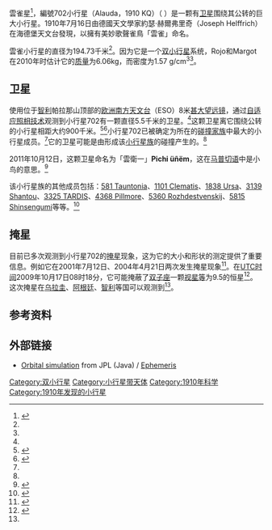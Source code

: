 <!--
 Scroll down to edit the contents of this page.
 Additional parameters for this template
 are available at [[Template:Infobox_Planet|Template:Infobox Planet]].
-->
{{noteTA
|T=zh-hans:小行星702; zh-cn:云雀星;zh-tw:雲雀星; zh-hk:雲雀星;
|1=zh-cn:云雀星; zh-tw:雲雀星; zh-hk:雲雀星;
}}
{{Infobox planet
| width = 25em
| bgcolour = #FFFFC0
| name = 702 Alauda 雲雀星
| symbol =
| image = [[File:702Ala-mag13-occult.jpg|240px]]
| caption = [[掩星|掩星]]（TYC 1920-00620-1702）一小时后看到的小行星702<ref name=Preston2009/>
| discovery = yes
| discovery_ref = <ref name=jpldata/>
| discoverer = [[约瑟·赫爾弗里奇|约瑟·赫爾弗里奇]]
| discovered = 1910年7月16日
| alt_names = 1910 KQ
| mp_category = [[主带小行星|主带小行星]]
| orbit_ref = <ref name=jpldata>{{cite web|date=2009-02-15|title=JPL Small-Body Database Browser: 702 Alauda (1910 KQ)|url=http://ssd.jpl.nasa.gov/sbdb.cgi?sstr=702|accessdate=2009-10-06|archive-date=2021-01-29|archive-url=https://web.archive.org/web/20210129003731/https://ssd.jpl.nasa.gov/sbdb.cgi?sstr=702|dead-url=no}}</ref>
| epoch = 2009年6月18日 (2455000.5)
| aphelion = 3.2614 [[天文单位|AU]] (Q)
| perihelion = 3.1238 AU (q)
| semimajor = 3.1926 AU (a)
| eccentricity = 0.02155
| period = 5.70 [[儒略年|yr]]
| avg_speed =
| inclination = 20.612[[度|°]]
| asc_node = 289.96°
| mean_anomaly = 149.62° (M)
| arg_peri = 353.32°
| satellites = S/2007 (702) 1<ref name=Margot2007>{{cite journal
  |last=Margot |first=Jean-Luc
  |coauthors=Rojo, P.
  |title=Discovery of a Satellite to Asteroid Family Member (702) Alauda
  |journal=American Astronomical Society
  |volume=39 |pages=440 |year=2007
  |bibcode=2007DPS....39.1608M}}</ref>
| physical_characteristics = yes
| dimensions = 194.73 km<ref name=jpldata/>
| mass = {{nowrap|(6.057 ± 0.36)}}{{E|18}} kg³<ref name=apj727_2_69>{{cite journal
 | author=Rojo, P.; Margot, J. L.
 | title=Mass and Density of the B-type Asteroid (702) Alauda
 | journal=The Astrophysical Journal | year=2010
 | volume=727 | issue=2 | page=69
 | doi=10.1088/0004-637X/727/2/69
 | id= | arxiv=1011.6577 | bibcode=2011ApJ...727...69R}}</ref>
| density = {{nowrap|(1.57 ± 0.5) g/cm³}}<ref name=apj727_2_69/>
| surface_grav =
| escape_velocity =
| sidereal_day =
| axial_tilt =
| pole_ecliptic_lat =
| pole_ecliptic_lon =
| albedo = 0.0587<ref name=jpldata/>
| spectral_type =
| magnitude = 11.42到13.57<ref>Magnitudes generated with JPL Horizons for the year 1950 through 2100</ref>
| abs_magnitude = 7.25<ref name=jpldata/>
}}

雲雀星<ref>{{Cite web |url=http://forum.hkas.org.hk/thread-10412-1-1.html |title=香港天文學會智能手提電話應用程式《香港天文》新增天文學名詞中文譯名 |access-date=2018-10-16 |archive-date=2018-10-17 |archive-url=https://web.archive.org/web/20181017002121/http://forum.hkas.org.hk/thread-10412-1-1.html |dead-url=no }}</ref>，編號702小行星（Alauda，1910 KQ）（{{IPAc-en|icon|ə|ˈ|l|ɔː|d|ə}} {{Respell|ə|LAW|də}}）是一颗有[[小行星卫星|卫星]]围绕其公转的巨大小行星。1910年7月16日由德國天文學家約瑟·赫爾弗里奇（Joseph Helffrich）在海德堡天文台發現，以擁有美妙歌聲雀鳥「雲雀」命名。

雲雀小行星的直径为194.73千米<ref name=jpldata/>。因为它是一个[[双小行星|双小行星]]系统，Rojo和Margot在2010年时估计它的[[质量|质量]]为6.06{{E|18}}kg，而密度为1.57 g/cm<sup>3</sup><ref name=apj727_2_69/>。

==卫星==
使用位于[[智利|智利]]帕拉那山顶部的[[欧洲南方天文台|欧洲南方天文台]]（ESO）8米[[甚大望远镜|甚大望远镜]]，通过[[自适应光学|自适应照相技术]]观测到小行星702有一颗直径5.5千米的卫星。<ref name=Margot2007/>这颗卫星离它围绕公转的小行星相距大约900千米。<ref name="CBET1016">{{cite web
  |date=2007-08-02
  |title=Electronic Telegram No. 1016
  |publisher=IAU Central Bureau for Astronomical Telegrams
  |author=Daniel W. E. Green
  |url=http://www.cbat.eps.harvard.edu/cbet/001000/CBET001016.txt
  |accessdate=2011-07-05
  |archive-date=2012-08-28
  |archive-url=https://www.webcitation.org/6AG2JR4M3?url=http://www.cbat.eps.harvard.edu/cbet/001000/CBET001016.txt
  |dead-url=no
  }}</ref><ref name=news>{{cite web
  |title=Asteroid and Dwarf Planet News
  |url=http://www.britastro.org/asteroids/Asteroid%20news.htm
  |accessdate=2009-10-06
  |archive-date=2012-08-28
  |archive-url=https://www.webcitation.org/6AG2JrBYn?url=http://www.britastro.org/asteroids/Asteroid%20news.htm
  |dead-url=no
  }}</ref>小行星702已被确定为所在的[[碰撞家族|碰撞家族]]中最大的小行星成员。<ref name=Margot2007/>它的卫星可能是由形成该[[小行星族|小行星族]]的碰撞产生的。<ref name=Margot2007/>

2011年10月12日，这颗卫星命名为「雲衛一」'''Pichi üñëm'''，这在[[马普切语|马普切语]]中是小鸟的意思。<ref>{{PDFlink|[http://www.minorplanetcenter.net/iau/ECS/MPCArchive/2011/MPC_20111012.pdf New Names of Minor Planets]|2.19 MB}}</ref>

该小行星族的其他成员包括：[[小行星581|581 Tauntonia]]、[[小行星1101|1101 Clematis]]、[[小行星1838|1838 Ursa]]、[[小行星3139|3139 Shantou]]、[[小行星3325|3325 TARDIS]]、[[小行星4368|4368 Pillmore]]、[[小行星5360|5360 Rozhdestvenskij]]、[[小行星5815|5815 Shinsengumi]]等等。<ref name=family>{{cite web
 |title        = Opposition dates and magnitudes for 702 family members (2004–2008)
 |publisher    = Italian organization of minor planet observers
 |url          = http://asteroidi.uai.it/family/fam702.txt
 |accessdate   = 2009-10-05
 |archive-url  = https://www.webcitation.org/67htZvTgr?url=http://asteroidi.uai.it/family/fam702.txt
 |archive-date = 2012-05-16
 |dead-url     = yes
}}</ref>

==掩星==
目前已多次观测到小行星702的[[掩星|掩星]]现象，这为它的大小和形状的测定提供了重要信息。例如它在2001年7月12日、2004年4月21日两次发生掩星现象<ref name=Dunham2005>{{cite web
  |title= Observed asteroidal occultation list
  |author= David Dunham
  |url= http://mpocc.astro.cz/world/mpocc1.txt
  |accessdate= 2011-01-27
  |archive-date= 2017-12-10
  |archive-url= https://web.archive.org/web/20171210115513/http://mpocc.astro.cz/world/mpocc1.txt
  |dead-url= no
  }}</ref>。在[[UTC时间|UTC时间]]2009年10月17日08时18分，它可能掩蔽了[[双子座|双子座]]一颗[[视星等|视星等]]为9.5的恒星<ref name=Preston2009>{{cite web
 |title      = (702) Alauda / TYC 1920-00620-1 event on 2009 Oct 17, 08:18 UT
 |publisher  = Asteroid Occultation Updates
 |author     = Steve Preston
 |url        = http://www.asteroidoccultation.com/2009_10/1017_702_18049_Summary.txt
 |accessdate = 2009-10-05
}}{{dead link|date=2017年12月 |bot=InternetArchiveBot |fix-attempted=yes }}</ref>。这次掩星在[[乌拉圭|乌拉圭]]、[[阿根廷|阿根廷]]、[[智利|智利]]等国可以观测到<ref name=Preston2009/>。

==参考资料==
{{Reflist}}

==外部链接==
*[http://ssd.jpl.nasa.gov/sbdb.cgi?sstr=702;orb=1 Orbital simulation] {{Wayback|url=http://ssd.jpl.nasa.gov/sbdb.cgi?sstr=702;orb=1 |date=20151130220634 }} from JPL (Java) / [http://ssd.jpl.nasa.gov/horizons.cgi?find_body=1&body_group=sb&sstr=702 Ephemeris] {{Wayback|url=http://ssd.jpl.nasa.gov/horizons.cgi?find_body=1&body_group=sb&sstr=702 |date=20201026202757 }}

{{Minor Planet Number|[[小行星701|701 Oriola]]|[[小行星703|703 Noëmi]]}}
{{小天体}}

{{DEFAULTSORT:Alauda}}
[[Category:双小行星|Category:双小行星]]
[[Category:小行星带天体|Category:小行星带天体]]
[[Category:1910年科学|Category:1910年科学]]
[[Category:1910年发现的小行星|Category:1910年发现的小行星]]